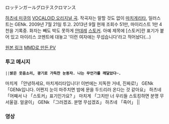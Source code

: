 ロッテンガールグロテスクロマンス

[[하츠네 미쿠]]의 [[VOCALOID 오리지널 곡]]. 작곡자는 말할 것도 없이 [[마치게리타]], 일러스트는 GENk.
2009년 7월 21일 투고. 2013년 9월 현재 조회수 51만, 마이리스트 1만 4천을 기록중.
화자는 빼도 박도 못하게 [[얀데레]] [[스토커]]. 아예 제목에 [스토커]란 표기가 붙어 있고 마이리스 코멘트에 대놓고 '이런 여자애는 무섭습니다'라고 적어놨다(...)

[http://www.nicovideo.jp/watch/sm7704306 원본 링크]
[http://www.nicovideo.jp/watch/sm16952397 MMD로 만든 PV]


=== 투고 메시지 ===
 ||'''밝은 웃음소리, 광기로 가득찬 눈동자. 나는 무언가를 깨달았다─.'''

마치게 「안녕하세요, 마치게리타입니다! 이번에는 지독한 거네, 진짜로!」
GENk 「GENk입니다. 어쩐지 눈이 마주치면 밤에 문을 두드리러 온다는 것 같아요」
하츠네 「어째서 나 「스토커」표기인가요? 」
마치게 「그치만 너 우리들 스토킹하면 분명 무서울걸. 얼굴이」
GENk 「그러겠죠. 분명 무섭겠죠」
하츠네 「죽어」 || 

=== 영상 ===
 {{{#!html
<object type='application/x-shockwave-flash' id='T-hOOza3udY$' width='502px' height='405px' align='middle' classid='clsid:d27cdb6e-ae6d-11cf-96b8-444553540000' codebase='http://fpdownload.macromedia.com/pub/shockwave/cabs/flash/swflash.cab#version=9,0,0,0'><param name='movie' value='http://flvs.daum.net/flvPlayer.swf?vid=T-hOOza3udY$' /><param name='allowScriptAccess' value='always' /><param name='allowFullScreen' value='true' /><param name='bgcolor' value='#000000' /><param name='wmode' value='opaque' /><embed src='http://flvs.daum.net/flvPlayer.swf?vid=T-hOOza3udY$' width='502px' height='405px' allowScriptAccess='always' type='application/x-shockwave-flash' allowFullScreen='true' bgcolor='#000000' ></embed></object>}}}
